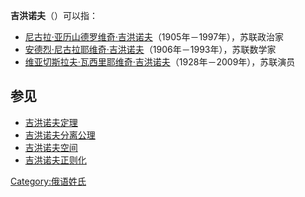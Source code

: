 '''吉洪诺夫'''（{{lang|ru|''Тихонов''}}）可以指：
*[[尼古拉·亚历山德罗维奇·吉洪诺夫|尼古拉·亚历山德罗维奇·吉洪诺夫]]（1905年－1997年），苏联政治家
*[[安德烈·尼古拉耶维奇·吉洪诺夫|安德烈·尼古拉耶维奇·吉洪诺夫]]（1906年－1993年），苏联数学家
*[[维亚切斯拉夫·吉洪诺夫|维亚切斯拉夫·瓦西里耶维奇·吉洪诺夫]]（1928年－2009年），苏联演员

==参见==
*[[吉洪诺夫定理|吉洪诺夫定理]]
*[[分离公理|吉洪诺夫分离公理]]
*[[吉洪诺夫空间|吉洪诺夫空间]]
*[[吉洪诺夫正则化|吉洪诺夫正则化]]
{{Disambiguation|Cat=四字姓氏消歧义}}
[[Category:俄语姓氏|Category:俄语姓氏]]